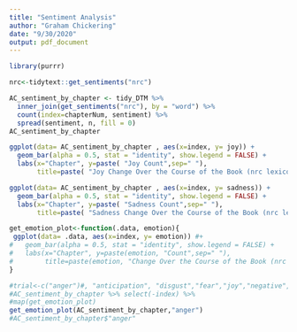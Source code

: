 ```yaml
---
title: "Sentiment Analysis"
author: "Graham Chickering"
date: "9/30/2020"
output: pdf_document
---
```


```r
library(purrr)
```


```r
nrc<-tidytext::get_sentiments("nrc")

AC_sentiment_by_chapter <- tidy_DTM %>%
  inner_join(get_sentiments("nrc"), by = "word") %>% 
  count(index=chapterNum, sentiment) %>% 
  spread(sentiment, n, fill = 0)
AC_sentiment_by_chapter

```
```r
ggplot(data= AC_sentiment_by_chapter , aes(x=index, y= joy)) +
  geom_bar(alpha = 0.5, stat = "identity", show.legend = FALSE) + 
  labs(x="Chapter", y=paste( "Joy Count",sep=" "), 
       title=paste( "Joy Change Over the Course of the Book (nrc lexicon)", sep=" "))
```

```r
ggplot(data= AC_sentiment_by_chapter , aes(x=index, y= sadness)) +
  geom_bar(alpha = 0.5, stat = "identity", show.legend = FALSE) + 
  labs(x="Chapter", y=paste( "Sadness Count",sep=" "), 
       title=paste( "Sadness Change Over the Course of the Book (nrc lexicon)", sep=" "))
```



```r
get_emotion_plot<-function(.data, emotion){
 ggplot(data= .data, aes(x=index, y= emotion)) #+
#   geom_bar(alpha = 0.5, stat = "identity", show.legend = FALSE) +
#   labs(x="Chapter", y=paste(emotion, "Count",sep=" "),
#        title=paste(emotion, "Change Over the Course of the Book (nrc lexicon)", sep=" "))
}
```

```r
#trial<-c("anger")#, "anticipation", "disgust","fear","joy","negative","positive","sadness","suprise",   #"trust") 
#AC_sentiment_by_chapter %>% select(-index) %>%
#map(get_emotion_plot)
get_emotion_plot(AC_sentiment_by_chapter,"anger")
#AC_sentiment_by_chapter$"anger"
```


